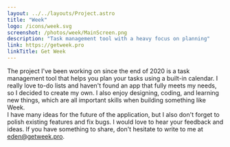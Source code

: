 ```yaml
---
layout: ../../layouts/Project.astro
title: "Week"
logo: /icons/week.svg
screenshot: /photos/week/MainScreen.png
description: "Task management tool with a heavy focus on planning"
link: https://getweek.pro
linkTitle: Get Week
---
```

The project I've been working on since the end of 2020 is a 
task management tool that helps you plan your tasks using a 
built-in calendar. I really love to-do lists and haven't found 
an app that fully meets my needs, so I decided to create my own. 
I also enjoy designing, coding, and learning new things, which 
are all important skills when building something like Week.
<br />
I have many ideas for the future of the application, but I 
also don't forget to polish existing features and fix bugs. 
I would love to hear your feedback and ideas. If you have something 
to share, don't hesitate to write to me at 
<a href="mailto:eden@getweek.pro">eden@getweek.pro</a>.

